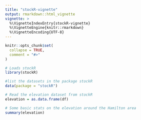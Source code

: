```yaml
---
title: "stockR-vignette"
output: rmarkdown::html_vignette
vignette: >
  %\VignetteIndexEntry{stockR-vignette}
  %\VignetteEngine{knitr::rmarkdown}
  %\VignetteEncoding{UTF-8}
---
```


```r
knitr::opts_chunk$set(
  collapse = TRUE,
  comment = "#>"
)
```

```r
# Loads stockR
library(stockR)
```
```r
#list the datasets in the package stockR
data(package = "stockR")
```
```r
# Read the elevation dataset from stockR
elevation = as.data.frame(df)
```
```r
# Some basic stats on the elevation around the Hamilton area
summary(elevation)
```


